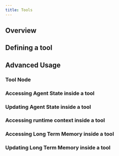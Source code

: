 ```yaml
---
title: Tools
---
```



## Overview

## Defining a tool

## Advanced Usage

### Tool Node

### Accessing Agent State inside a tool

### Updating Agent State inside a tool

### Accessing runtime context inside a tool

### Accessing Long Term Memory inside a tool

### Updating Long Term Memory inside a tool